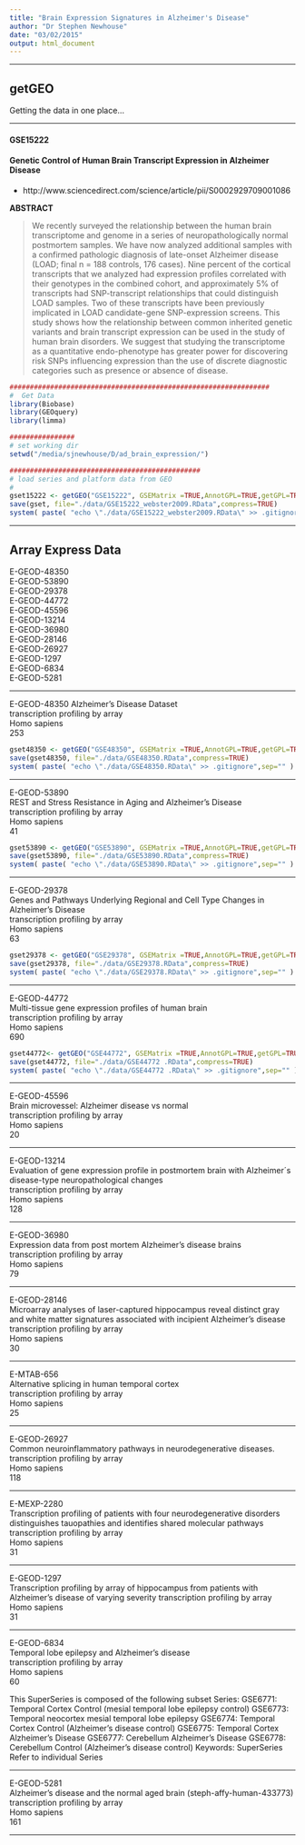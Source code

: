```yaml
---
title: "Brain Expression Signatures in Alzheimer's Disease"
author: "Dr Stephen Newhouse"
date: "03/02/2015"
output: html_document
---
```


***********************************

## getGEO

Getting the data in one place...

**********

#### GSE15222
#### Genetic Control of Human Brain Transcript Expression in Alzheimer Disease  
- http://www.sciencedirect.com/science/article/pii/S0002929709001086  

**ABSTRACT**  

> We recently surveyed the relationship between the human brain transcriptome and genome in a series of neuropathologically normal postmortem samples. We have now analyzed additional samples with a confirmed pathologic diagnosis of late-onset Alzheimer disease (LOAD; final n = 188 controls, 176 cases). Nine percent of the cortical transcripts that we analyzed had expression profiles correlated with their genotypes in the combined cohort, and approximately 5% of transcripts had SNP-transcript relationships that could distinguish LOAD samples. Two of these transcripts have been previously implicated in LOAD candidate-gene SNP-expression screens. This study shows how the relationship between common inherited genetic variants and brain transcript expression can be used in the study of human brain disorders. We suggest that studying the transcriptome as a quantitative endo-phenotype has greater power for discovering risk SNPs influencing expression than the use of discrete diagnostic categories such as presence or absence of disease.

```r
################################################################
#  Get Data
library(Biobase)
library(GEOquery)
library(limma)

################
# set working dir
setwd("/media/sjnewhouse/D/ad_brain_expression/")
```


```r
###############################################
# load series and platform data from GEO
#
gset15222 <- getGEO("GSE15222", GSEMatrix =TRUE,AnnotGPL=TRUE,getGPL=TRUE)
save(gset, file="./data/GSE15222_webster2009.RData",compress=TRUE)
system( paste( "echo \"./data/GSE15222_webster2009.RData\" >> .gitignore",sep="" ) )


```

***********************************

## Array Express Data 

E-GEOD-48350  
E-GEOD-53890  
E-GEOD-29378  
E-GEOD-44772  
E-GEOD-45596  
E-GEOD-13214  
E-GEOD-36980  
E-GEOD-28146  
E-GEOD-26927  
E-GEOD-1297  
E-GEOD-6834  
E-GEOD-5281  
 

***********************************  

E-GEOD-48350 
Alzheimer's Disease Dataset  
transcription profiling by array  
Homo sapiens  
253   

```r
gset48350 <- getGEO("GSE48350", GSEMatrix =TRUE,AnnotGPL=TRUE,getGPL=TRUE)
save(gset48350, file="./data/GSE48350.RData",compress=TRUE)
system( paste( "echo \"./data/GSE48350.RData\" >> .gitignore",sep="" ) )
```

*********************************** 

E-GEOD-53890  
REST and Stress Resistance in Aging and Alzheimer’s Disease  
transcription profiling by array  
Homo sapiens  
41  

```r
gset53890 <- getGEO("GSE53890", GSEMatrix =TRUE,AnnotGPL=TRUE,getGPL=TRUE)
save(gset53890, file="./data/GSE53890.RData",compress=TRUE)
system( paste( "echo \"./data/GSE53890.RData\" >> .gitignore",sep="" ) )
```

***********************************

E-GEOD-29378  
Genes and Pathways Underlying Regional and Cell Type Changes in Alzheimer's Disease  
transcription profiling by array  
Homo sapiens  
63  

```r
gset29378 <- getGEO("GSE29378", GSEMatrix =TRUE,AnnotGPL=TRUE,getGPL=TRUE)
save(gset29378, file="./data/GSE29378.RData",compress=TRUE)
system( paste( "echo \"./data/GSE29378.RData\" >> .gitignore",sep="" ) )
```

***********************************

E-GEOD-44772  
Multi-tissue gene expression profiles of human brain  
transcription profiling by array  
Homo sapiens  
690  

```r
gset44772<- getGEO("GSE44772", GSEMatrix =TRUE,AnnotGPL=TRUE,getGPL=TRUE)
save(gset44772, file="./data/GSE44772 .RData",compress=TRUE)
system( paste( "echo \"./data/GSE44772 .RData\" >> .gitignore",sep="" ) )
```

***********************************

E-GEOD-45596  
Brain microvessel: Alzheimer disease vs normal  
transcription profiling by array  
Homo sapiens  
20  

***********************************

E-GEOD-13214  
Evaluation of gene expression profile in postmortem brain with Alzheimer´s disease-type neuropathological changes  
transcription profiling by array  
Homo sapiens  
128  

***********************************

E-GEOD-36980  
Expression data from post mortem Alzheimer's disease brains  
transcription profiling by array  
Homo sapiens  
79  

***********************************

E-GEOD-28146  
Microarray analyses of laser-captured hippocampus reveal distinct gray and white matter signatures associated with incipient Alzheimer’s disease  
transcription profiling by array  
Homo sapiens  
30  

***********************************

E-MTAB-656  
Alternative splicing in human temporal cortex  
transcription profiling by array  
Homo sapiens  
25  

***********************************

E-GEOD-26927  
Common neuroinflammatory pathways in neurodegenerative diseases.  
transcription profiling by array  
Homo sapiens  
118  

***********************************

E-MEXP-2280  
Transcription profiling of patients with four neurodegenerative disorders distinguishes tauopathies and identifies shared molecular pathways  
transcription profiling by array  
Homo sapiens  
31  

***********************************

E-GEOD-1297  
Transcription profiling by array of hippocampus from patients with Alzheimer's disease of varying severity
transcription profiling by array  
Homo sapiens  
31  

***********************************

E-GEOD-6834  
Temporal lobe epilepsy and Alzheimer's disease  
transcription profiling by array  
Homo sapiens  
60  

This SuperSeries is composed of the following subset Series: GSE6771: Temporal Cortex Control (mesial temporal lobe epilepsy control) GSE6773: Temporal neocortex mesial temporal lobe epilepsy GSE6774: Temporal Cortex Control (Alzheimer's disease control) GSE6775: Temporal Cortex Alzheimer's Disease GSE6777: Cerebellum Alzheimer's Disease GSE6778: Cerebellum Control (Alzheimer's disease control) Keywords: SuperSeries Refer to individual Series

***********************************

E-GEOD-5281  
Alzheimer's disease and the normal aged brain (steph-affy-human-433773)  
transcription profiling by array  
Homo sapiens  
161  

***********************************
